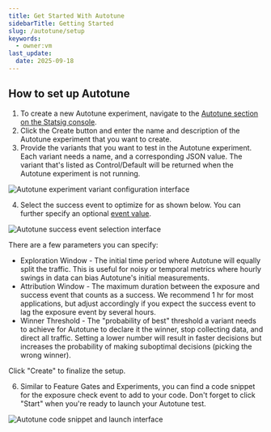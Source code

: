 ```yaml
---
title: Get Started With Autotune
sidebarTitle: Getting Started
slug: /autotune/setup
keywords:
  - owner:vm
last_update:
  date: 2025-09-18
---
```


## How to set up Autotune

1. To create a new Autotune experiment, navigate to the [Autotune section on the Statsig console](https://console.statsig.com/autotune).
2. Click the Create button and enter the name and description of the Autotune experiment that you want to create.
3. Provide the variants that you want to test in the Autotune experiment. Each variant needs a name, and a corresponding JSON value. The variant that's listed as Control/Default will be returned when the Autotune experiment is not running.

![Autotune experiment variant configuration interface](https://user-images.githubusercontent.com/1315028/131385189-5f0c1d93-ba87-4159-8995-3c30991587a0.png)

4. Select the success event to optimize for as shown below. You can further specify an optional [event value](/guides/logging-events).

![Autotune success event selection interface](https://user-images.githubusercontent.com/1315028/131385239-5a76d253-022b-457e-a370-f9ee7ce566a1.png)

There are a few parameters you can specify:

- Exploration Window - The initial time period where Autotune will equally split the traffic. This is useful for noisy or temporal metrics where hourly swings in data can bias Autotune's initial measurements.
- Attribution Window - The maximum duration between the exposure and success event that counts as a success. We recommend 1 hr for most applications, but adjust accordingly if you expect the success event to lag the exposure event by several hours.
- Winner Threshold - The "probability of best" threshold a variant needs to achieve for Autotune to declare it the winner, stop collecting data, and direct all traffic. Setting a lower number will result in faster decisions but increases the probability of making suboptimal decisions (picking the wrong winner).

Click "Create" to finalize the setup.

6. Similar to Feature Gates and Experiments, you can find a code snippet for the exposure check event to add to your code. Don't forget to click "Start" when you're ready to launch your Autotune test.

![Autotune code snippet and launch interface](https://user-images.githubusercontent.com/1315028/131384977-144dd868-787b-45ad-9ff1-fc9afbd4c769.png)

